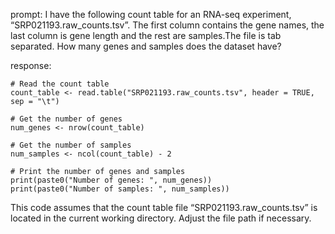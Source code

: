 prompt:
I have the following count table for an RNA-seq experiment, "SRP021193.raw_counts.tsv". The first column contains the gene names, the last column is gene length and the rest are samples.The file is tab separated. How many genes and samples does the dataset have?

response:
```
# Read the count table
count_table <- read.table("SRP021193.raw_counts.tsv", header = TRUE, sep = "\t")

# Get the number of genes
num_genes <- nrow(count_table)

# Get the number of samples
num_samples <- ncol(count_table) - 2

# Print the number of genes and samples
print(paste0("Number of genes: ", num_genes))
print(paste0("Number of samples: ", num_samples))
```

This code assumes that the count table file "SRP021193.raw_counts.tsv" is located in the current working directory. Adjust the file path if necessary.

